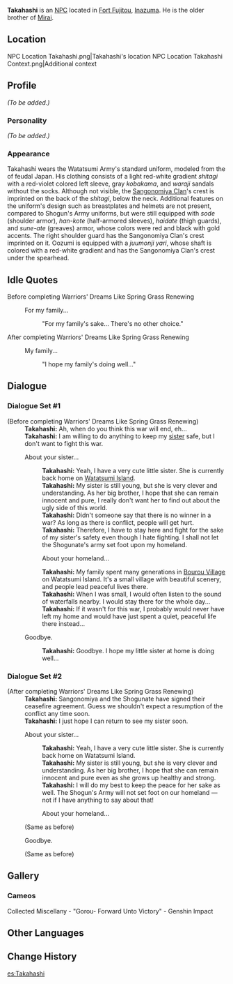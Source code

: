{{Meta
<!-- REMOVE THIS TEMPLATE AFTER ADDING MISSING INFO -->
|missing_NPC_profile  = yes
}}
{{Character Infobox
|type             = NPC
|image            = NPC Takahashi.png
|region           = Inazuma
|affiliation      = Watatsumi Army
|title            = Sangonomiya Samurai
|sibling          = Mirai
}}
'''Takahashi''' {{Lang|ja=高橋}} is an [[NPC]] located in [[Fort Fujitou]], [[Inazuma]]. He is the older brother of [[Mirai]].

==Location==
<gallery>
NPC Location Takahashi.png|Takahashi's location
NPC Location Takahashi Context.png|Additional context
</gallery>

==Profile==
<!-- detailed story/lore information goes here -->
''(To be added.)''

===Personality===
''(To be added.)''

===Appearance===
Takahashi wears the Watatsumi Army's standard uniform, modeled from the {{Lang|''ashigaru''|ja=足軽}} of feudal Japan. His clothing consists of a light red-white gradient ''shitagi'' with a red-violet colored left sleeve, gray ''kobakama'', and ''waraji'' sandals without the socks. Although not visible, the [[Sangonomiya Clan]]'s crest is imprinted on the back of the ''shitagi'', below the neck. Additional features on the uniform's design such as breastplates and helmets are not present, compared to Shogun's Army uniforms, but were still equipped with ''sode'' (shoulder armor), ''han-kote'' (half-armored sleeves), ''haidate'' (thigh guards), and ''sune-ate'' (greaves) armor, whose colors were red and black with gold accents. The right shoulder guard has the Sangonomiya Clan's crest imprinted on it. Oozumi is equipped with a ''juumonji yari'', whose shaft is colored with a red-white gradient and has the Sangonomiya Clan's crest under the spearhead.

==Idle Quotes==
;Before completing Warriors' Dreams Like Spring Grass Renewing
{{Dialogue start}}
: {{DIcon|Idle}} For my family...
:: {{A|VO Takahashi 01.ogg}} "For my family's sake... There's no other choice."
{{Dialogue end}}

;After completing Warriors' Dreams Like Spring Grass Renewing
{{Dialogue start}}
: {{DIcon|Idle}} My family...
:: {{A|VO Takahashi 02.ogg}} "I hope my family's doing well..."
{{Dialogue end}}

==Dialogue==
===Dialogue Set #1===
{{Dialogue start}}
;(Before completing Warriors' Dreams Like Spring Grass Renewing)
:'''Takahashi:''' Ah, when do you think this war will end, eh...
:'''Takahashi:''' I am willing to do anything to keep my [[Mirai|sister]] safe, but I don't want to fight this war.
:{{DIcon}} About your sister...
::'''Takahashi:''' Yeah, I have a very cute little sister. She is currently back home on [[Watatsumi Island]].
::'''Takahashi:''' My sister is still young, but she is very clever and understanding. As her big brother, I hope that she can remain innocent and pure, I really don't want her to find out about the ugly side of this world.
::'''Takahashi:''' Didn't someone say that there is no winner in a war? As long as there is conflict, people will get hurt.
::'''Takahashi:''' Therefore, I have to stay here and fight for the sake of my sister's safety even though I hate fighting. I shall not let the Shogunate's army set foot upon my homeland.
::{{DIcon}} About your homeland...
::'''Takahashi:''' My family spent many generations in [[Bourou Village]] on Watatsumi Island. It's a small village with beautiful scenery, and people lead peaceful lives there.
::'''Takahashi:''' When I was small, I would often listen to the sound of waterfalls nearby. I would stay there for the whole day...
::'''Takahashi:''' If it wasn't for this war, I probably would never have left my home and would have just spent a quiet, peaceful life there instead...
:{{DIcon}} Goodbye.
::'''Takahashi:''' Goodbye. I hope my little sister at home is doing well...
{{Dialogue end}}

===Dialogue Set #2===
{{Dialogue start}}
;(After completing Warriors' Dreams Like Spring Grass Renewing)
:'''Takahashi:''' Sangonomiya and the Shogunate have signed their ceasefire agreement. Guess we shouldn't expect a resumption of the conflict any time soon.
:'''Takahashi:''' I just hope I can return to see my sister soon.
:{{DIcon}} About your sister...
::'''Takahashi:''' Yeah, I have a very cute little sister. She is currently back home on Watatsumi Island.
::'''Takahashi:''' My sister is still young, but she is very clever and understanding. As her big brother, I hope that she can remain innocent and pure even as she grows up healthy and strong.
::'''Takahashi:''' I will do my best to keep the peace for her sake as well. The Shogun's Army will not set foot on our homeland &mdash; not if I have anything to say about that!
::{{DIcon}} About your homeland...
:;(Same as before)
:{{DIcon}} Goodbye.
:;(Same as before)
{{Dialogue end}}

==Gallery==
===Cameos===
<gallery>
Collected Miscellany - "Gorou- Forward Unto Victory" - Genshin Impact
</gallery>

==Other Languages==
{{Other Languages
|default_hidden = 1
|en      = Takahashi
|zhs     = 高桥
|zhs_rm  = Gāoqiáo
|zht     = 高橋
|zht_rm  = Gāoqiáo
|ja      = 高橋
|ja_rm   = Takahashi
|ko      = 타카하시
|ko_rm   = Takahasi
|es      = Takahashi
|fr      = Takahashi
|ru      = Такахаси
|th      = Takahashi
|vi      = Takahashi
|de      = Takahashi
|id      = Takahashi
|pt      = Takahashi
|tr      = Takahashi
|it      = Takahashi
}}

==Change History==
{{Change History|2.0}}
<!--
==References==
{{Reflist}}-->

[[es:Takahashi]]